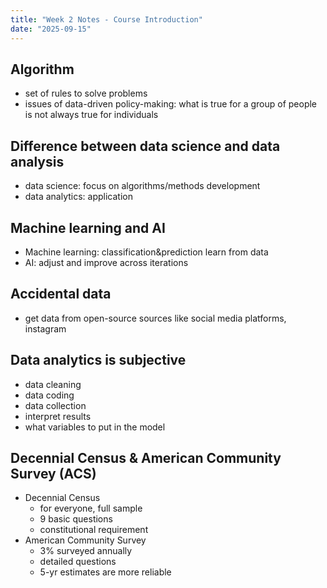 ```yaml
---
title: "Week 2 Notes - Course Introduction"
date: "2025-09-15"
---
```


## Algorithm
- set of rules to solve problems
- issues of data-driven policy-making: what is true for a group of people is not always true for individuals

## Difference between data science and data analysis
- data science: focus on algorithms/methods development
- data analytics: application

## Machine learning and AI
- Machine learning: classification&prediction learn from data
- AI: adjust and improve across iterations

## Accidental data
- get data from open-source sources like social media platforms, instagram

## Data analytics is subjective
- data cleaning
- data coding
- data collection
- interpret results
- what variables to put in the model

## Decennial Census & American Community Survey (ACS)
- Decennial Census
  - for everyone, full sample
  - 9 basic questions
  - constitutional requirement
- American Community Survey
  - 3% surveyed annually
  - detailed questions
  - 5-yr estimates are more reliable






